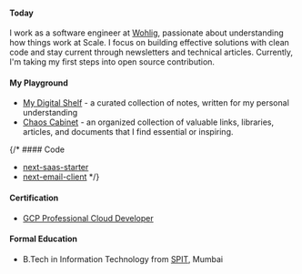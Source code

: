 
<Name />

#### Today

I work as a software engineer at [Wohlig](/work), passionate about understanding how things work at Scale.
I focus on building effective solutions with clean code and
stay current through newsletters and technical articles.
Currently, I'm taking my first steps into open source contribution.

#### My Playground

- [My Digital Shelf](/writing) - a curated collection of notes, written for my personal understanding
- [Chaos Cabinet](/important) - an organized collection of valuable links, libraries, articles, and documents that I find essential or inspiring.

{/* #### Code

- [next-saas-starter](https://github.com/leerob/next-saas-starter)
- [next-email-client](https://github.com/leerob/next-email-client)  */}

#### Certification

- [GCP Professional Cloud Developer](https://scq.io/rsolS68)

#### Formal Education

- B.Tech in Information Technology from [SPIT](https://www.spit.ac.in/), Mumbai
